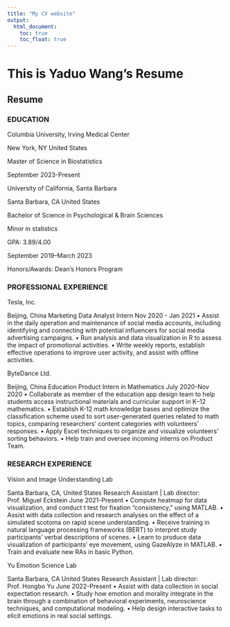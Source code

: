 ```yaml
---
title: "My CV website"
output: 
  html_document:
    toc: true
    toc_float: true
---
```


# This is Yaduo Wang's Resume

## Resume

### EDUCATION


Columbia University, Irving Medical Center    

New York, NY United States

Master of Science in Biostatistics

September 2023-Present


University of California, Santa Barbara   

Santa Barbara, CA United States

Bachelor of Science in Psychological & Brain Sciences

Minor in statistics

GPA: 3.89/4.00

September 2019–March 2023


Honors/Awards: Dean’s Honors Program


### PROFESSIONAL EXPERIENCE


Tesla, Inc. 


Beijing, China 
Marketing Data Analyst Intern 
Nov 2020 - Jan 2021 
*•* Assist in the daily operation and maintenance of social media accounts, including identifying and connecting with potential influencers for social media advertising campaigns.
*•* Run analysis and data visualization in R to assess the impact of promotional activities.
*•* Write weekly reports, establish effective operations to improve user activity, and assist with offline activities.

ByteDance Ltd. 


Beijing, China 
Education Product Intern in Mathematics 
July 2020-Nov 2020 
*•* Collaborate as member of the education app design team to help students access instructional materials and curricular support in K–12 mathematics.
*•* Establish K-12 math knowledge bases and optimize the classification scheme used to sort user-generated queries related to math topics, comparing researchers' content categories with volunteers' responses.
*•* Apply Excel techniques to organize and visualize volunteers’ sorting behaviors.
*•* Help train and oversee incoming interns on Product Team.


### RESEARCH EXPERIENCE


Vision and Image Understanding Lab 


Santa Barbara, CA, United States 
Research Assistant | Lab director: Prof. Miguel Eckstein 
June 2021-Present 
*•* Compute heatmap for data visualization, and conduct t test for fixation “consistency,” using MATLAB.
*•* Assist with data collection and research analyses on the effect of a simulated scotoma on rapid scene understanding.
*•* Receive training in natural language processing frameworks (BERT) to interpret study participants' verbal descriptions of scenes.
*•* Learn to produce data visualization of participants' eye movement, using GazeAlyze in MATLAB.
*•* Train and evaluate new RAs in basic Python.

Yu Emotion Science Lab 


Santa Barbara, CA United States 
Research Assistant | Lab director: Prof. Hongbo Yu 
June 2022-Present
*•* Assist with data collection in social expectation research.
*•* Study how emotion and morality integrate in the brain through a combination of behavioral experiments, neuroscience techniques, and computational modeling.
*•* Help design interactive tasks to elicit emotions in real social settings.


 